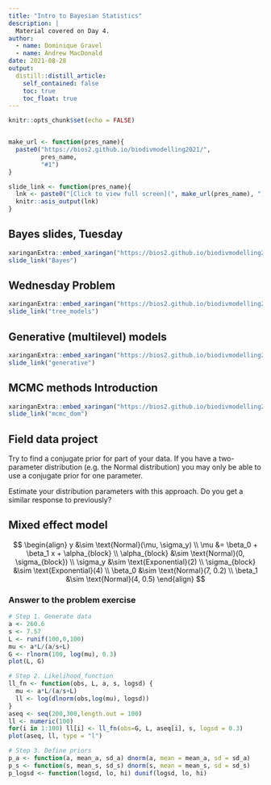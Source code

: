 ```yaml
---
title: "Intro to Bayesian Statistics"
description: |
  Material covered on Day 4.
author: 
  - name: Dominique Gravel
  - name: Andrew MacDonald
date: 2021-08-28
output:
  distill::distill_article:
    self_contained: false
    toc: true
    toc_float: true
---
```



```r
knitr::opts_chunk$set(echo = FALSE)


make_url <- function(pres_name){
  paste0("https://bios2.github.io/biodivmodelling2021/",
         pres_name,
         "#1")
}

slide_link <- function(pres_name){
  lnk <- paste0("[Click to view full screen](", make_url(pres_name), ")")
  knitr::asis_output(lnk)
}

```

## Bayes slides, Tuesday

```r
xaringanExtra::embed_xaringan("https://bios2.github.io/biodivmodelling2021/Bayes.html#1")
slide_link("Bayes")
```

## Wednesday Problem

```r
xaringanExtra::embed_xaringan("https://bios2.github.io/biodivmodelling2021/tree_models.html#1")
slide_link("tree_models")
```


## Generative (multilevel) models 

```r
xaringanExtra::embed_xaringan("https://bios2.github.io/biodivmodelling2021/generative.html#1")
slide_link("generative")
```


## MCMC methods Introduction

```r
xaringanExtra::embed_xaringan("https://bios2.github.io/biodivmodelling2021/mcmc_dom.html#1")
slide_link("mcmc_dom")
```



## Field data project

Try to find a conjugate prior for part of your data. If you have a two-parameter distribution (e.g. the Normal distribution) you may only be able to use a conjugate prior for one parameter. 

Estimate your distribution parameters with this approach. Do you get a similar response to previously? 


## Mixed effect model

$$
\begin{align}
y &\sim \text{Normal}(\mu, \sigma_y) \\
\mu &= \beta_0 + \beta_1 x + \alpha_{block} \\
\alpha_{block} &\sim \text{Normal}(0, \sigma_{block}) \\
\sigma_y &\sim \text{Exponential}(2) \\
\sigma_{block} &\sim  \text{Exponential}(4) \\
\beta_0 &\sim \text{Normal}(7, 0.2) \\
\beta_1 &\sim \text{Normal}(4, 0.5)
\end{align}
$$

### Answer to the problem exercise

```r
# Step 1. Generate data
a <- 260.6
s <- 7.57
L <- runif(100,0,100)
mu <- a*L/(a/s+L)
G <- rlnorm(100, log(mu), 0.3)
plot(L, G)

# Step 2. Likelihood function
ll_fn <- function(obs, L, a, s, logsd) {
  mu <- a*L/(a/s+L)
  ll <- log(dlnorm(obs,log(mu), logsd))    
}
aseq <- seq(200,300,length.out = 100)
ll <- numeric(100)
for(i in 1:100) ll[i] <- ll_fn(obs=G, L, aseq[i], s, logsd = 0.3)
plot(aseq, ll, type = "l")

# Step 3. Define priors
p_a <- function(a, mean_a, sd_a) dnorm(a, mean = mean_a, sd = sd_a)
p_s <- function(s, mean_s, sd_s) dnorm(s, mean = mean_s, sd = sd_s)
p_logsd <- function(logsd, lo, hi) dunif(logsd, lo, hi)
```

